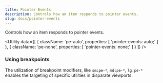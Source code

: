 ```yaml
---
title: Pointer Events
description: Controls how an item responds to pointer events.
slug: docs/pointer-events
---
```


Controls how an item responds to pointer events.

<Utility
  data={[
    {
        className: 'pe-auto',
        properties: [
            'pointer-events: auto;'
        ]
    },
    {
        className: 'pe-none',
        properties: [
            'pointer-events: none;'
        ]
    }
  ]}
/>

### Using breakpoints

The utilization of breakpoint modifiers, like `sm:pe-*`, `md:pe-*`, `lg:pe-*` enables the targeting of specific utilities in disparate viewports.